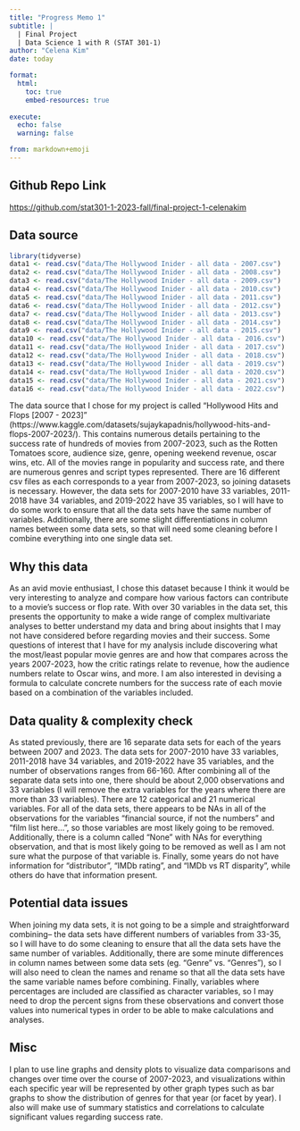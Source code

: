```yaml
---
title: "Progress Memo 1"
subtitle: |
  | Final Project 
  | Data Science 1 with R (STAT 301-1)
author: "Celena Kim"
date: today

format:
  html:
    toc: true
    embed-resources: true
    
execute:
  echo: false
  warning: false

from: markdown+emoji 
---
```


::: {.callout-tip icon="false"}
## Github Repo Link

<https://github.com/stat301-1-2023-fall/final-project-1-celenakim>
:::


## Data source
```r
library(tidyverse)
data1 <- read.csv("data/The Hollywood Inider - all data - 2007.csv")
data2 <- read.csv("data/The Hollywood Inider - all data - 2008.csv")
data3 <- read.csv("data/The Hollywood Inider - all data - 2009.csv")
data4 <- read.csv("data/The Hollywood Inider - all data - 2010.csv")
data5 <- read.csv("data/The Hollywood Inider - all data - 2011.csv")
data6 <- read.csv("data/The Hollywood Inider - all data - 2012.csv")
data7 <- read.csv("data/The Hollywood Inider - all data - 2013.csv")
data8 <- read.csv("data/The Hollywood Inider - all data - 2014.csv")
data9 <- read.csv("data/The Hollywood Inider - all data - 2015.csv")
data10 <- read.csv("data/The Hollywood Inider - all data - 2016.csv")
data11 <- read.csv("data/The Hollywood Inider - all data - 2017.csv")
data12 <- read.csv("data/The Hollywood Inider - all data - 2018.csv")
data13 <- read.csv("data/The Hollywood Inider - all data - 2019.csv")
data14 <- read.csv("data/The Hollywood Inider - all data - 2020.csv")
data15 <- read.csv("data/The Hollywood Inider - all data - 2021.csv")
data16 <- read.csv("data/The Hollywood Inider - all data - 2022.csv")
```
The data source that I chose for my project is called “Hollywood Hits and Flops [2007 - 2023]” (https://www.kaggle.com/datasets/sujaykapadnis/hollywood-hits-and-flops-2007-2023/). This contains numerous details pertaining to the success rate of hundreds of movies from 2007-2023, such as the Rotten Tomatoes score, audience size, genre, opening weekend revenue, oscar wins, etc. All of the movies range in popularity and success rate, and there are numerous genres and script types represented. There are 16 different csv files as each corresponds to a year from 2007-2023, so joining datasets is necessary. However, the data sets for 2007-2010 have 33 variables, 2011-2018 have 34 variables, and 2019-2022 have 35 variables, so I will have to do some work to ensure that all the data sets have the same number of variables. Additionally, there are some slight differentiations in column names between some data sets, so that will need some cleaning before I combine everything into one single data set.

## Why this data

As an avid movie enthusiast, I chose this dataset because I think it would be very interesting to analyze and compare how various factors can contribute to a movie’s success or flop rate. With over 30 variables in the data set, this presents the opportunity to make a wide range of complex multivariate analyses to better understand my data and bring about insights that I may not have considered before regarding movies and their success. Some questions of interest that I have for my analysis include discovering what the most/least popular movie genres are and how that compares across the years 2007-2023, how the critic ratings relate to revenue, how the audience numbers relate to Oscar wins, and more. I am also interested in devising a formula to calculate concrete numbers for the success rate of each movie based on a combination of the variables included.

## Data quality & complexity check

As stated previously, there are 16 separate data sets for each of the years between 2007 and 2023. The data sets for 2007-2010 have 33 variables, 2011-2018 have 34 variables, and 2019-2022 have 35 variables, and the number of observations ranges from 66-160. After combining all of the separate data sets into one, there should be about 2,000 observations and 33 variables (I will remove the extra variables for the years where there are more than 33 variables). There are 12 categorical and 21 numerical variables. For all of the data sets, there appears to be NAs in all of the observations for the variables “financial source, if not the numbers” and “film list here…”, so those variables are most likely going to be removed. Additionally, there is a column called “None” with NAs for everything observation, and that is most likely going to be removed as well as I am not sure what the purpose of that variable is. Finally, some years do not have information for “distributor”, “IMDb rating”,  and “IMDb vs RT disparity”, while others do have that information present.

## Potential data issues

When joining my data sets, it is not going to be a simple and straightforward combining– the data sets have different numbers of variables from 33-35, so I will have to do some cleaning to ensure that all the data sets have the same number of variables. Additionally, there are some minute differences in column names between some data sets (eg. “Genre” vs. “Genres”), so I will also need to clean the names and rename so that all the data sets have the same variable names before combining. Finally, variables where percentages are included are classified as character variables, so I may need to drop the percent signs from these observations and convert those values into numerical types in order to be able to make calculations and analyses.

## Misc

I plan to use line graphs and density plots to visualize data comparisons and changes over time over the course of 2007-2023, and visualizations within each specific year will be represented by other graph types such as bar graphs to show the distribution of genres for that year (or facet by year). I also will make use of summary statistics and correlations to calculate significant values regarding success rate.

